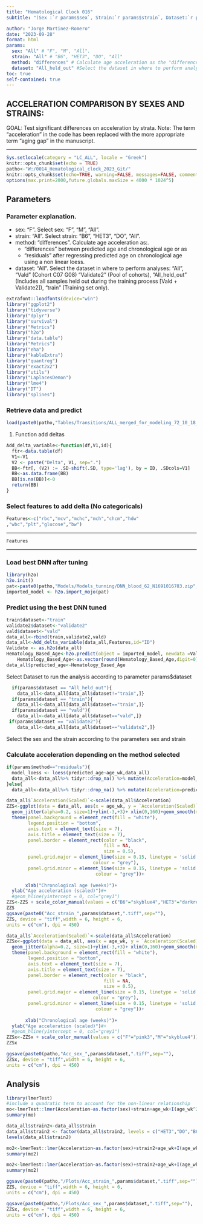 ```yaml
---
title: "Hematological Clock 016" 
subtitle: "(Sex :`r params$sex`, Strain:`r params$strain`, Dataset:`r params$dataset`, Method to calculate Acceleration:`r params$method`) "

author: "Jorge Martinez-Romero"
date: "2023-09-28"
format: html 
params:
  sex: "All" # "F", "M", "All". 
  strain: "All" # "B6", "HET3", "DO", "All"
  method: "differences" # Calculate age acceleration as the "differences" between predicted age and chronological age or as "residuals" after regresing predicted age on chronological age using a non linear regresssion
  dataset: "All_held_out" #Select the dataset in where to perform analyses: "All","vald","validate2", "All_held_out","train"
toc: true   
self-contained: true  
---
```



## ACCELERATION COMPARISON BY SEXES AND STRAINS: 

GOAL: Test significant differences on acceleration by strata. 
Note: The term "acceleration" in the code has been replaced with the more appropriate term "aging gap" in the manuscript.

***
```r
Sys.setlocale(category = "LC_ALL", locale = "Greek")
knitr::opts_chunk$set(echo = TRUE)
patho<-"W:/0014_Hematological_clock_2023_Git/"
knitr::opts_chunk$set(echo=TRUE, warning=FALSE, messages=FALSE, comment = NA, root.dir = patho, fig.pos = 'H')
options(max.print=2000,future.globals.maxSize = 4000 * 1024^5)
```

## Parameters
### Parameter explanation.
- sex: "F".  Select sex: "F", "M", "All".
- strain: "All".  Select strain: "B6", "HET3", "DO", "All".
- method: "differences".  Calculate age acceleration as:.
  - "differences" between predicted age and chronological age or as
  - "residuals" after regressing predicted age on chronological age
    using a non linear loess.
- dataset: "All". Select the dataset in where to perform analyses:
    "All", "Vald" (Cohort C07 G08) "Validate2" (Pool of cohorts), "All_held_out" (Includes all samples held out during the training process [Vald + Validate2]), "train" (Training set only).
    
```r
extrafont::loadfonts(device="win")
library("ggplot2")
library("tidyverse")
library("dplyr")
library("survival") 
library("Metrics")
library("h2o")
library("data.table")
library("Metrics")
library("eha")
library("kableExtra")
library("quantreg")
library("exact2x2")
library("utils")
library("LaplacesDemon")
library("lme4")
library("DT")
library("splines")

```

###  Retrieve data and predict

```r
load(paste0(patho,"Tables/Transitions/ALL_merged_for_modeling_72_10_18_.Rdata",sep=""))
```

1)  Function add deltas

```r
Add_delta_variable<-function(df,V1,id){
  ftr<-data.table(df)
  V1<-V1
  V2 <- paste("Delta", V1, sep=".")
  BB<-ftr[, (V2) := .SD-shift(.SD, type='lag'), by = ID, .SDcols=V1]
  BB<-as.data.frame(BB)
  BB[is.na(BB)]<-0
  return(BB)
}
```

### Select features to add delta (No categoricals)

```r
Features<-c("rbc","mcv","mchc","mch","chcm","hdw"  
,"wbc","plt","glucose","bw")
```

------------------------------------------------------------------------

```r
Features
```

------------------------------------------------------------------------

### Load best DNN after tuning

```r
library(h2o)
h2o.init()
pat<-paste0(patho,"Models/Models_tunning/DNN_blood_62_N1691016783.zip",sep="")
imported_model <- h2o.import_mojo(pat)

```

### Predict using the best DNN tuned
```r
train$dataset<-"train"
validate2$dataset<-"validate2"
vald$dataset<-"vald"
data_all<-rbind(train,validate2,vald)
data_all<-Add_delta_variable(data_all,Features,id="ID")
Validate <- as.h2o(data_all)
Hematology_Based_Age<-h2o.predict(object = imported_model, newdata =Validate)
    Hematology_Based_Age<-as.vector(round(Hematology_Based_Age,digit=0))
data_all$predicted_age<-Hematology_Based_Age 
```

Select Dataset to run the analysis according to parameter params$dataset

```r
  if(params$dataset == "All_held_out"){
    data_all<-data_all[data_all$dataset!="train",]}
  if(params$dataset == "train"){
    data_all<-data_all[data_all$dataset=="train",]}
  if(params$dataset == "vald"){
    data_all<-data_all[data_all$dataset=="vald",]}
 if(params$dataset == "validate2"){
    data_all<-data_all[data_all$dataset=="validate2",]}
```

Select the sex and the strain according to the parameters sex and strain

### Calculate acceleration depending on the method selected

```r
if(params$method=="residuals"){
  model_loess <- loess(predicted_age~age_wk,data_all)
  data_all<-data_all%>% tidyr::drop_na() %>% mutate(Acceleration=model_loess$residuals)
}else{
  data_all<-data_all%>% tidyr::drop_na() %>% mutate(Acceleration=predicted_age-age_wk)}
```


```r
data_all$`Acceleration(Scaled)`<-scale(data_all$Acceleration)
ZZS<-ggplot(data = data_all, aes(x = age_wk, y = `Acceleration(Scaled)`, colour = strain))+
  geom_jitter(alpha=0.2, size=1)+ylim(-3,+3)+ xlim(0,160)+geom_smooth(method = "loess",size=0.2,span=5)+
  theme(panel.background = element_rect(fill = "white"),
        legend.position = "bottom",
        axis.text = element_text(size = 7),
        axis.title = element_text(size = 7),
        panel.border = element_rect(color = "black",
                                    fill = NA,
                                    size = 0.5),
        panel.grid.major = element_line(size = 0.15, linetype = 'solid',
                                colour = "grey"), 
        panel.grid.minor = element_line(size = 0.15, linetype = 'solid',
                                 colour = "grey"))+
  
       xlab("Chronological age (weeks)")+
  ylab("Age acceleration (scaled)")#+
  #geom_hline(yintercept = 0, col="grey1")
ZZS<-ZZS + scale_color_manual(values = c("B6"="skyblue4","HET3"="darkred","DO"="orange4"))
ZZS
ggsave(paste0("Acc_strain_",params$dataset,".tiff",sep=""),
ZZS, device = "tiff",width = 6, height = 6,
units = c("cm"), dpi = 450)
```
```r
data_all$`Acceleration(Scaled)`<-scale(data_all$Acceleration)
ZZSx<-ggplot(data = data_all, aes(x = age_wk, y = `Acceleration(Scaled)`, colour = sex))+
  geom_jitter(alpha=0.2, size=1)+ylim(-3,+3)+ xlim(0,160)+geom_smooth(method = "loess",size=0.2, span=5)+
  theme(panel.background = element_rect(fill = "white"),
        legend.position = "bottom",
        axis.text = element_text(size = 7),
        axis.title = element_text(size = 7),
        panel.border = element_rect(color = "black",
                                    fill = NA,
                                    size = 0.5),
        panel.grid.major = element_line(size = 0.15, linetype = 'solid',
                                colour = "grey"), 
        panel.grid.minor = element_line(size = 0.15, linetype = 'solid',
                                 colour = "grey"))+
  
       xlab("Chronological age (weeks)")+
  ylab("Age acceleration (scaled)")#+
  #geom_hline(yintercept = 0, col="grey1")
ZZSx<-ZZSx + scale_color_manual(values = c("F"="pink3","M"="skyblue4"))
ZZSx

ggsave(paste0(patho,"Acc_sex_",params$dataset,".tiff",sep=""),
ZZSx, device = "tiff",width = 6, height = 6,
units = c("cm"), dpi = 450)
```

## Analysis
```r
library(lmerTest)
#include a quadratic term to account for the non-linear relationship
mo<-lmerTest::lmer(Acceleration~as.factor(sex)+strain+age_wk+I(age_wk^2)+(1|ID)+(1|cohort),data_all)
summary(mo)

```

```r
data_all$strain2<-data_all$strain
data_all$strain2 <- factor(data_all$strain2, levels = c("HET3","DO","B6"))
levels(data_all$strain2)
```

```r
mo2<-lmerTest::lmer(Acceleration~as.factor(sex)+strain2+age_wk+I(age_wk^2)+(1|ID)+(1|cohort),data_all)
summary(mo2)
```
```r
mo2<-lmerTest::lmer(Acceleration~as.factor(sex)+strain2+age_wk+I(age_wk^2)+(1|ID)+(1|cohort),data_all)
summary(mo2)

```

```r
ggsave(paste0(patho,"/Plots/Acc_strain_",params$dataset,".tiff",sep=""),
ZZS, device = "tiff",width = 6, height = 6,
units = c("cm"), dpi = 450)
```

```r
ggsave(paste0(patho,"/Plots/Acc_sex_",params$dataset,".tiff",sep=""),
ZZSx, device = "tiff",width = 6, height = 6,
units = c("cm"), dpi = 450)
```

